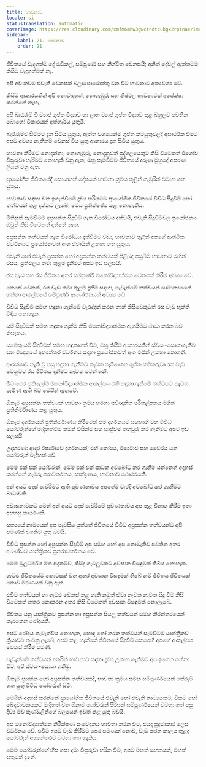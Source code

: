 ```yaml
---
title: භාවනාව
locale: si
statusTranslation: automatic
coverImage: https://res.cloudinary.com/xmfm6mhw3gwctndtcubgx2rptnae/image/upload/v1741354419/small_cover_la_gran_rebelion_28716e29d2.webp
sidebar:
    label: 21. භාවනාව
    order: 21
---
```

ජීවිතයේ වැදගත්ම දේ රැඩිකල්, සම්පූර්ණ සහ නිශ්චිත වෙනසයි; අනිත් දේවල් ඇත්තටම කිසිම වැදගත්මක් නෑ.

අපි අවංකවම එවැනි වෙනසක් බලාපොරොත්තු වන විට භාවනාව අත්‍යවශ්‍ය වේ.

කිසිම ආකාරයකින් අපි නොවැදගත්, නොගැඹුරු සහ නිෂ්ඵල භාවනාවක් අපේක්ෂා කරන්නේ නැහැ.

අපි බැරෑරුම් වී ව්‍යාජ ගුප්ත විද්‍යාව හා ලාභ ව්‍යාජ ගුප්ත විද්‍යාව තුළ බහුලව පවතින බොහෝ විකාරයන් අත්හැරිය යුතුයි.

බැරෑරුම්ව සිටීමට දැන සිටිය යුතුය, ඇත්ත වශයෙන්ම ගුප්ත කටයුතුවලදී අසාර්ථක වීමට අපට අවශ්‍ය නැතිනම් වෙනස් විය යුතු ආකාරය දැන සිටිය යුතුය.

භාවනා කිරීමට නොදන්නා, නොගැඹුරු, නොදැනුවත් පුද්ගලයෙකුට කිසි විටෙකත් ඊගෝව විසුරුවා හැරීමට නොහැකි වනු ඇත; ඔහු සැමවිටම ජීවිතයේ දරුණු මුහුදේ අසරණ ලීයක් වනු ඇත.

ප්‍රායෝගික ජීවිතයේදී සොයාගත් දෝෂයක් භාවනා ක්‍රමය තුළින් ගැඹුරින් වටහා ගත යුතුය.

භාවනාව සඳහා වන ඉගැන්වීමේ ද්‍රව්‍ය හරියටම ප්‍රායෝගික ජීවිතයේ විවිධ සිදුවීම් හෝ තත්වයන් තුළ දක්නට ලැබේ, මෙය ප්‍රතික්ෂේප කළ නොහැකිය.

මිනිසුන් සැමවිටම අප්‍රසන්න සිදුවීම් ගැන විරෝධය දක්වයි, එවැනි සිදුවීම්වල ප්‍රයෝජනය ඔවුන් කිසි විටෙකත් දන්නේ නැත.

අප්‍රසන්න තත්වයන් ගැන විරෝධය දැක්වීමට වඩා, භාවනාව තුළින් අපගේ ආත්මික වර්ධනයට ප්‍රයෝජනවත් අංග ඒවායින් උකහා ගත යුතුය.

එවැනි හෝ එවැනි ප්‍රසන්න හෝ අප්‍රසන්න තත්වයක් පිළිබඳ පසුබිම් භාවනාව මඟින් රසය, ප්‍රතිඵලය තමා තුළම දැනීමට අපට ඉඩ සලසයි.

රස වැඩ සහ රස ජීවිතය අතර සම්පූර්ණ මනෝවිද්‍යාත්මක වෙනසක් කිරීම අවශ්‍ය වේ.

කෙසේ වෙතත්, රස වැඩ තමා තුළම දැනීම සඳහා, පැවැත්මේ තත්වයන් සාමාන්‍යයෙන් ගන්නා ආකල්පයේ සම්පූර්ණ ආයෝජනයක් අවශ්‍ය වේ.

විවිධ සිදුවීම් සමඟ හඳුනා ගැනීමේ වැරැද්දක් කරන තාක් කිසිවෙකුටත් රස වැඩ භුක්ති විඳිය නොහැක.

යම් සිදුවීමක් සමඟ හඳුනා ගැනීම නිසි මනෝවිද්‍යාත්මක ඇගයීමට බාධා කරන බව නිසැකය.

යමෙකු යම් සිදුවීමක් සමඟ හඳුනාගත් විට, ඔහු කිසිම ආකාරයකින් ස්වයං-සොයාගැනීම සහ විඥානයේ අභ්‍යන්තර වර්ධනය සඳහා ප්‍රයෝජනවත් අංග එයින් උකහා නොගනී.

ආරක්ෂාව නැති වූ පසු හඳුනා ගැනීමට නැවත පැමිණෙන ගුප්ත කම්කරුවා රස වැඩ වෙනුවට රස ජීවිතය දැනීමට නැවත පටන් ගනී.

මීට පෙර ප්‍රතිලෝම මනෝවිද්‍යාත්මක ආකල්පය එහි හඳුනාගැනීමේ තත්වයට නැවත පැමිණ ඇති බව මෙයින් ඇඟවේ.

ඕනෑම අප්‍රසන්න තත්වයක් භාවනා ක්‍රමය හරහා සවිඥානික පරිකල්පනය මගින් ප්‍රතිනිර්මාණය කළ යුතුය.

ඕනෑම දර්ශනයක් ප්‍රතිනිර්මාණය කිරීමෙන් එම දර්ශනයට සහභාගී වන විවිධ යෝවරුන්ගේ මැදිහත්වීම තමන් විසින්ම සහ සෘජුවම තහවුරු කර ගැනීමට අපට ඉඩ සලසයි.

උදාහරණ: ආදර ඊර්ෂ්‍යාවේ දර්ශනයක්; එහි කෝපය, ඊර්ෂ්‍යාව සහ වෛරය යන යෝවරුන් මැදිහත් වේ.

මෙම එක් එක් යෝවරුන්, මෙම එක් එක් සාධක අවබෝධ කර ගැනීම යන්නෙන් අදහස් කරන්නේ ගැඹුරු පරාවර්තනය, සාන්ද්‍රණය, භාවනාව යථාර්ථයකි.

අන් අයට දොස් පැවරීමට ඇති ප්‍රවණතාවය අපගේම වැරදි අවබෝධ කර ගැනීමට බාධාවකි.

අවාසනාවකට මෙන් අන් අයට දොස් පැවරීමේ ප්‍රවණතාවය අප තුළ විනාශ කිරීම ඉතා අපහසු කාර්යයකි.

සත්‍යයේ නාමයෙන් අප පැවසිය යුත්තේ ජීවිතයේ විවිධ අප්‍රසන්න තත්වයන්ට අපි පමණක් වගකිව යුතු බවයි.

විවිධ ප්‍රසන්න හෝ අප්‍රසන්න සිදුවීම් අප සමඟ හෝ අප නොමැතිව පවතින අතර අඛණ්ඩව යාන්ත්‍රිකව පුනරාවර්තනය වේ.

මෙම මූලධර්මය මත පදනම්ව, කිසිදු ගැටලුවකට අවසාන විසඳුමක් තිබිය නොහැක.

ගැටළු ජීවිතයේම කොටසක් වන අතර අවසාන විසඳුමක් තිබේ නම් ජීවිතය ජීවිතයක් නොව මරණයක් වනු ඇත.

එවිට තත්වයන් හා ගැටළු වෙනස් කළ හැකි නමුත් ඒවා නැවත නැවත සිදු වීම කිසි විටෙකත් නතර නොකරන අතර කිසි විටෙකත් අවසාන විසඳුමක් නොලැබේ.

ජීවිතය යනු යාන්ත්‍රිකව ප්‍රසන්න හා අප්‍රසන්න සියලු තත්වයන් සමඟ නිරන්තරයෙන් කැරකෙන රෝදයකි.

අපට රෝදය නැවැත්විය නොහැක, හොඳ හෝ නරක තත්වයන් සැමවිටම යාන්ත්‍රිකව ක්‍රියාවට නංවනු ලැබේ, අපට කළ හැක්කේ ජීවිතයේ සිදුවීම් කෙරෙහි අපගේ ආකල්පය වෙනස් කිරීම පමණි.

පැවැත්මේ තත්වයන් අතරින් භාවනාව සඳහා ද්‍රව්‍ය උකහා ගැනීමට අප ඉගෙන ගන්නා විට, අපි ස්වයං-සොයා ගනිමු.

ඕනෑම ප්‍රසන්න හෝ අප්‍රසන්න තත්වයකදී, භාවනා ක්‍රමය සමඟ සම්පූර්ණයෙන් තේරුම් ගත යුතු විවිධ යෝවරුන් සිටී.

මෙයින් අදහස් කරන්නේ ප්‍රායෝගික ජීවිතයේ එවැනි හෝ එවැනි නාට්‍යයකට, විකට හෝ ඛේදවාචකයකට මැදිහත් වන ඕනෑම යෝවරුන් පිරිසක් සම්පූර්ණයෙන් වටහා ගත් පසු දිව්‍ය මව කුණ්ඩලිනීගේ බලයෙන් ඉවත් කළ යුතු බවයි.

අප මනෝවිද්‍යාත්මක නිරීක්ෂණ සංවේදනය භාවිතා කරන විට, එයද පුදුමාකාර ලෙස වර්ධනය වේ. එවිට අපට වැඩ කිරීමට පෙර පමණක් නොව, වැඩ කරන කාලය තුළද යෝවරුන් අභ්‍යන්තරව වටහා ගත හැකිය.

මෙම යෝවරුන්ගේ හිස ගසා දමා විසුරුවා හරින විට, අපට මහත් සහනයක්, මහත් සතුටක් දැනේ.

